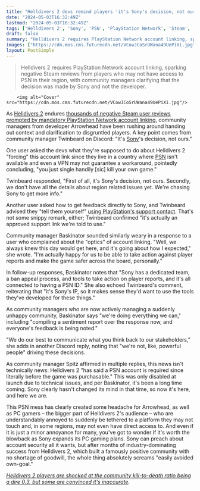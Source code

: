 ```yaml
---
title: "Helldivers 2 devs remind players 'it's Sony's decision, not ours' amid PSN backlash: 'We always knew this day would get here, and it's going about how I expected'"
date: "2024-05-03T16:32:49Z"
lastmod: "2024-05-03T16:32:49Z"
tags: ['Helldivers 2', 'Sony', 'PSN', 'PlayStation Network', 'Steam', 'Third-Person Shooter']
draft: false
summary: "Helldivers 2 requires PlayStation Network account linking, sparking negative Steam reviews from players who may not have access to PSN in their region, with community managers clarifying that the decision was made by Sony and not the developer."
images: ["https://cdn.mos.cms.futurecdn.net/VCowJCoSrUWana49UePiXi.jpg"]
layout: PostSimple
---
```

> Helldivers 2 requires PlayStation Network account linking, sparking negative Steam reviews from players who may not have access to PSN in their region, with community managers clarifying that the decision was made by Sony and not the developer.


        <img alt="Cover" src="https://cdn.mos.cms.futurecdn.net/VCowJCoSrUWana49UePiXi.jpg"/>
        
As [<u>Helldivers 2</u>](https://www.gamesradar.com/helldivers-2-guide/) endures [<u>thousands of negative Steam user reviews prompted by mandatory PlayStation Network account linking</u>](https://www.gamesradar.com/games/third-person-shooter/thousands-of-negative-steam-reviews-hit-helldivers-2-after-players-learn-they-need-a-psn-account-to-continue-playing/), community managers from developer Arrowhead have been rushing around handing out context and clarification to disgruntled players. A key point comes from community manager Twinbeard on Discord: "It's [Sony](https://www.gamesradar.com/tag/sony/)'s decision, not ours."

One user asked the devs what they're supposed to do about Helldivers 2 "forcing" this account link since they live in a country where [PSN](https://www.gamesradar.com/tag/playstation-network/) isn't available and even a VPN may not guarantee a workaround, pointedly concluding, "you just single handily [sic] kill your own game."

Twinbeard responded, "First of all, it's Sony's decision, not ours. Secondly, we don't have all the details about region related issues yet. We're chasing Sony to get more info." 

Another user asked how to get feedback directly to Sony, and Twinbeard advised they "tell them yourself" [<u>using PlayStation's support contact</u>](https://www.playstation.com/en-us/support/playstation-support-contact-guide/). That's not some snippy remark, either; Twinbeard confirmed "it's actually an approved support link we're told to use."

Community manager Baskinator sounded similarly weary in a response to a user who complained about the "optics" of account linking. "Well, we always knew this day would get here, and it's going about how I expected," she wrote. "I'm actually happy for us to be able to take action against player reports and make the game safer across the board, personally." 

In follow-up responses, Baskinator notes that "Sony has a dedicated team, a ban appeal process, and tools to take action on player reports, and it's all connected to having a PSN ID." She also echoed Twinbeard's comment, reiterating that "it's Sony's IP, so it makes sense they'd want to use the tools they've developed for these things." 

As community managers who are now actively managing a suddenly unhappy community, Baskinator says "we're doing everything we can," including "compiling a sentiment report over the response now, and everyone's feedback is being noted." 

"We do our best to communicate what you think back to our stakeholders," she adds in another Discord reply, noting that "we're not, like, powerful people" driving these decisions. 

As community manager Spitz affirmed in multiple replies, this news isn't technically news: Helldivers 2 "has said a PSN account is required since literally before the game was purchasable." This was only disabled at launch due to technical issues, and per Baskinator, it's been a long time coming. Sony clearly hasn't changed its mind in that time, so now it's here, and here we are. 

This PSN mess has clearly created some headache for Arrowhead, as well as PC gamers – the bigger part of Helldivers 2's audience – who are understandably annoyed to suddenly be tethered to a platform they may not touch and, in some regions, may not even have direct access to. And even if it is just a minor annoyance for many, you've got to wonder if it's worth the blowback as Sony expands its PC gaming plans. Sony can preach about account security all it wants, but after months of industry-dominating success from Helldivers 2, which built a famously positive community with no shortage of goodwill, the whole thing absolutely screams "easily avoided own-goal." 

[<u><em>Helldivers 2 players are shocked at the community kill-to-death ratio being a dire 0.3, but some are convinced it's inaccurate</em></u>](https://www.gamesradar.com/games/third-person-shooter/helldivers-2-players-are-shocked-at-the-community-kill-to-death-ratio-being-a-dire-03-but-some-are-convinced-its-inaccurate/)*.*
        